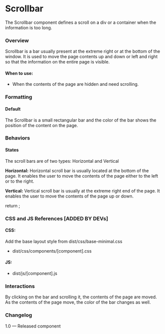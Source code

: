 
<Meta title="Utilities/Scrollbars"/>

# Scrollbar
The Scrollbar component defines a scroll on a div or a container when the information is too long.

### Overview
Scrollbar is a bar usually present at the extreme right or at the bottom of the window. It is used to move the page contents up and down or left and right so that the information on the entire page is visible. 

#### When to use:
- When the contents of the page are hidden and need scrolling.

### Formatting
#### Default
The Scrollbar is a small rectangular bar and the color of the bar shows the position of the content on the page.

### Behaviors
#### States
The scroll bars are of two types: Horizontal and Vertical

**Horizontal:** Horizontal scroll bar is usually located at the bottom of the page. It enables the user to move the contents of the page either to the left or to the right.

**Vertical:** Vertical scroll bar is usually at the extreme right end of the page. It enables the user to move the contents of the page up or down.

<Canvas>
  <Story name="Scrollbars">
    return <ScrollBar></ScrollBar>;
  </Story>
</Canvas>

### CSS and JS References [ADDED BY DEVs]

#### CSS:
Add the base layout style from dist/css/base-minimal.css
- dist/css/components/[component].css

#### JS:
- dist/js/[component].js

### Interactions
By clicking on the bar and scrolling it, the contents of the page are moved. As the contents of the page move, the color of the bar changes as well. 

### Changelog
1.0 — Released component
